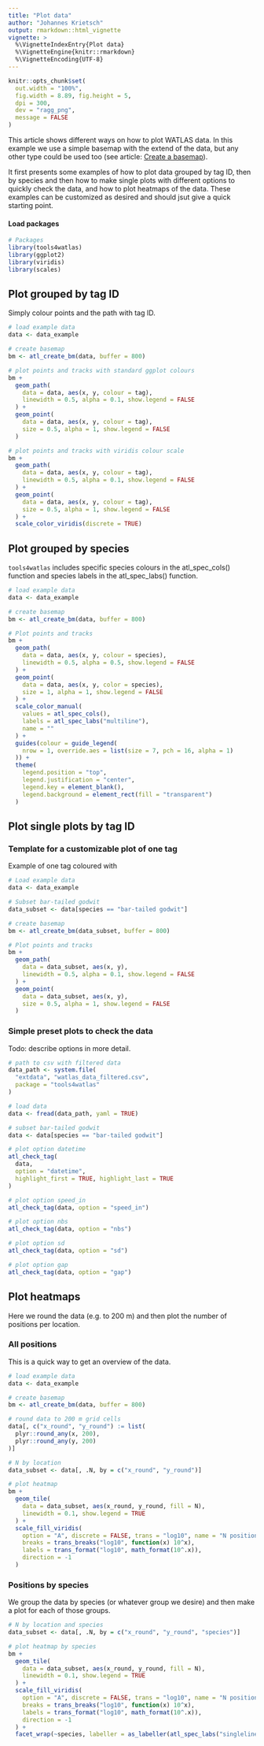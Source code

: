 ```yaml
---
title: "Plot data"
author: "Johannes Krietsch"
output: rmarkdown::html_vignette
vignette: >
  %\VignetteIndexEntry{Plot data}
  %\VignetteEngine{knitr::rmarkdown}
  %\VignetteEncoding{UTF-8}
---
```


```r
knitr::opts_chunk$set(
  out.width = "100%",
  fig.width = 8.89, fig.height = 5,
  dpi = 300,
  dev = "ragg_png",
  message = FALSE
)
```

This article shows different ways on how to plot WATLAS data. In this example we use a simple basemap with the extend of the data, but any other type could be used too (see article: [Create a basemap](https://allertbijleveld.github.io/tools4watlas/articles/visualization_tutorials/create_basemap.html)).

It first presents some examples of how to plot data grouped by tag ID, then by species and then how to make single plots with different options to quickly check the data, and how to plot heatmaps of the data. These examples can be customized as desired and should jsut give a quick starting point.

#### Load packages

```r
# Packages
library(tools4watlas)
library(ggplot2)
library(viridis)
library(scales)
```

## Plot grouped by tag ID

Simply colour points and the path with tag ID.

```r
# load example data
data <- data_example

# create basemap
bm <- atl_create_bm(data, buffer = 800)

# plot points and tracks with standard ggplot colours
bm +
  geom_path(
    data = data, aes(x, y, colour = tag),
    linewidth = 0.5, alpha = 0.1, show.legend = FALSE
  ) +
  geom_point(
    data = data, aes(x, y, colour = tag),
    size = 0.5, alpha = 1, show.legend = FALSE
  )

# plot points and tracks with viridis colour scale
bm +
  geom_path(
    data = data, aes(x, y, colour = tag),
    linewidth = 0.5, alpha = 0.1, show.legend = FALSE
  ) +
  geom_point(
    data = data, aes(x, y, colour = tag),
    size = 0.5, alpha = 1, show.legend = FALSE
  ) +
  scale_color_viridis(discrete = TRUE)
```

## Plot grouped by species

`tools4watlas` includes specific species colours in the atl_spec_cols() function and species labels in the atl_spec_labs() function.

```r
# load example data
data <- data_example

# create basemap
bm <- atl_create_bm(data, buffer = 800)

# Plot points and tracks
bm +
  geom_path(
    data = data, aes(x, y, colour = species),
    linewidth = 0.5, alpha = 0.5, show.legend = FALSE
  ) +
  geom_point(
    data = data, aes(x, y, color = species),
    size = 1, alpha = 1, show.legend = FALSE
  ) +
  scale_color_manual(
    values = atl_spec_cols(),
    labels = atl_spec_labs("multiline"),
    name = ""
  ) +
  guides(colour = guide_legend(
    nrow = 1, override.aes = list(size = 7, pch = 16, alpha = 1)
  )) +
  theme(
    legend.position = "top",
    legend.justification = "center",
    legend.key = element_blank(),
    legend.background = element_rect(fill = "transparent")
  )
```


## Plot single plots by tag ID

### Template for a customizable plot of one tag

Example of one tag coloured with 

```r
# Load example data
data <- data_example

# Subset bar-tailed godwit
data_subset <- data[species == "bar-tailed godwit"]

# create basemap
bm <- atl_create_bm(data_subset, buffer = 800)

# Plot points and tracks
bm +
  geom_path(
    data = data_subset, aes(x, y),
    linewidth = 0.5, alpha = 0.1, show.legend = FALSE
  ) +
  geom_point(
    data = data_subset, aes(x, y),
    size = 0.5, alpha = 1, show.legend = FALSE
  )
```

### Simple preset plots to check the data

Todo: describe options in more detail.

```r
# path to csv with filtered data
data_path <- system.file(
  "extdata", "watlas_data_filtered.csv",
  package = "tools4watlas"
)

# load data
data <- fread(data_path, yaml = TRUE)

# subset bar-tailed godwit
data <- data[species == "bar-tailed godwit"]

# plot option datetime
atl_check_tag(
  data,
  option = "datetime",
  highlight_first = TRUE, highlight_last = TRUE
)

# plot option speed_in
atl_check_tag(data, option = "speed_in")

# plot option nbs
atl_check_tag(data, option = "nbs")

# plot option sd
atl_check_tag(data, option = "sd")

# plot option gap
atl_check_tag(data, option = "gap")
```

## Plot heatmaps

Here we round the data (e.g. to 200 m) and then plot the number of positions per location. 

### All positions

This is a quick way to get an overview of the data.

```r
# load example data
data <- data_example

# create basemap
bm <- atl_create_bm(data, buffer = 800)

# round data to 200 m grid cells
data[, c("x_round", "y_round") := list(
  plyr::round_any(x, 200),
  plyr::round_any(y, 200)
)]

# N by location
data_subset <- data[, .N, by = c("x_round", "y_round")]

# plot heatmap
bm +
  geom_tile(
    data = data_subset, aes(x_round, y_round, fill = N),
    linewidth = 0.1, show.legend = TRUE
  ) +
  scale_fill_viridis(
    option = "A", discrete = FALSE, trans = "log10", name = "N positions",
    breaks = trans_breaks("log10", function(x) 10^x),
    labels = trans_format("log10", math_format(10^.x)),
    direction = -1
  )
```

### Positions by species

We group the data by species (or whatever group we desire) and then make a plot for each of those groups.

```r
# N by location and species
data_subset <- data[, .N, by = c("x_round", "y_round", "species")]

# plot heatmap by species
bm +
  geom_tile(
    data = data_subset, aes(x_round, y_round, fill = N),
    linewidth = 0.1, show.legend = TRUE
  ) +
  scale_fill_viridis(
    option = "A", discrete = FALSE, trans = "log10", name = "N positions",
    breaks = trans_breaks("log10", function(x) 10^x),
    labels = trans_format("log10", math_format(10^.x)),
    direction = -1
  ) +
  facet_wrap(~species, labeller = as_labeller(atl_spec_labs("singleline")))
```
